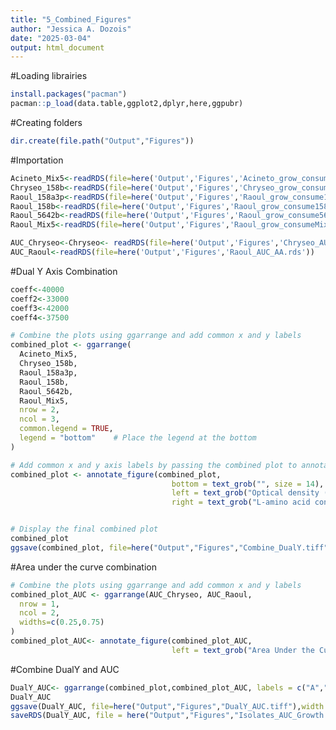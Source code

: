 ---
title: "5_Combined_Figures"
author: "Jessica A. Dozois"
date: "2025-03-04"
output: html_document
---
#Loading librairies
```{r}
install.packages("pacman")
pacman::p_load(data.table,ggplot2,dplyr,here,ggpubr)
```

#Creating folders
```{r}
dir.create(file.path("Output","Figures"))
```

#Importation
```{r}
Acineto_Mix5<-readRDS(file=here('Output','Figures','Acineto_grow_consumeMix5.rds'))
Chryseo_158b<-readRDS(file=here('Output','Figures','Chryseo_grow_consume158b.rds'))
Raoul_158a3p<-readRDS(file=here('Output','Figures','Raoul_grow_consume158a3p.rds'))
Raoul_158b<-readRDS(file=here('Output','Figures','Raoul_grow_consume158b.rds'))
Raoul_5642b<-readRDS(file=here('Output','Figures','Raoul_grow_consume5642b.rds'))
Raoul_Mix5<-readRDS(file=here('Output','Figures','Raoul_grow_consumeMix5.rds'))

AUC_Chryseo<-Chryseo<- readRDS(file=here('Output','Figures','Chryseo_AUC_Growth.rds'))
AUC_Raoul<-readRDS(file=here('Output','Figures','Raoul_AUC_AA.rds'))


```

#Dual Y Axis Combination
```{r}
coeff<-40000
coeff2<-33000
coeff3<-42000
coeff4<-37500

# Combine the plots using ggarrange and add common x and y labels
combined_plot <- ggarrange(
  Acineto_Mix5, 
  Chryseo_158b, 
  Raoul_158a3p, 
  Raoul_158b, 
  Raoul_5642b, 
  Raoul_Mix5, 
  nrow = 2, 
  ncol = 3, 
  common.legend = TRUE, 
  legend = "bottom"    # Place the legend at the bottom
)

# Add common x and y axis labels by passing the combined plot to annotate_figure
combined_plot <- annotate_figure(combined_plot,
                                    bottom = text_grob("", size = 14),
                                    left = text_grob("Optical density (600 nm)", size = 15, rot = 90, color = "darkslategray4"),
                                    right = text_grob("L-amino acid concentration (μM)", size = 15, rot = 270))


# Display the final combined plot
combined_plot
ggsave(combined_plot, file=here("Output","Figures","Combine_DualY.tiff"),width = 35, height = 20, units = "cm", compression='lzw')


```

#Area under the curve combination
```{r}
# Combine the plots using ggarrange and add common x and y labels
combined_plot_AUC <- ggarrange(AUC_Chryseo, AUC_Raoul,
  nrow = 1, 
  ncol = 2, 
  widths=c(0.25,0.75)
)
combined_plot_AUC<- annotate_figure(combined_plot_AUC,
                                    left = text_grob("Area Under the Curve", size = 15, rot = 90))
```

#Combine DualY and AUC
```{r}
DualY_AUC<- ggarrange(combined_plot,combined_plot_AUC, labels = c("A","B"), nrow=2, ncol=1, heights=c(0.6,0.4),font.label=list(color="black",size=20))
DualY_AUC
ggsave(DualY_AUC, file=here("Output","Figures","DualY_AUC.tiff"),width = 36, height = 36, units = "cm", compression='lzw')
saveRDS(DualY_AUC, file = here("Output","Figures","Isolates_AUC_Growth.rds"))
```

